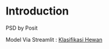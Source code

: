 # Introduction {.unnumbered}

PSD by Posit

Model Via Streamlit :
<a href=https://klasifikasihewan-96vagbkthvqkzsqo6rgjwf.streamlit.app/>Klasifikasi Hewan</a>
\mainmatter